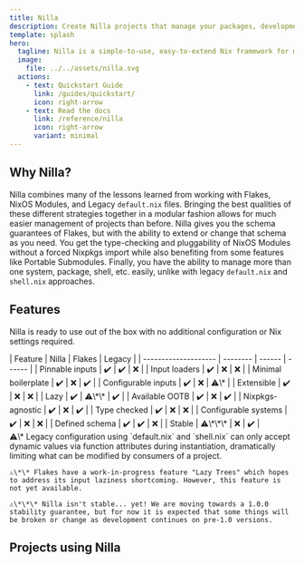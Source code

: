 ```yaml
---
title: Nilla
description: Create Nilla projects that manage your packages, development shells, systems, and more with Nix!
template: splash
hero:
  tagline: Nilla is a simple-to-use, easy-to-extend Nix framework for managing projects.
  image:
    file: ../../assets/nilla.svg
  actions:
    - text: Quickstart Guide
      link: /guides/quickstart/
      icon: right-arrow
    - text: Read the docs
      link: /reference/nilla
      icon: right-arrow
      variant: minimal
---
```



## Why Nilla?

Nilla combines many of the lessons learned from working with Flakes, NixOS Modules, and Legacy `default.nix` files. Bringing the best qualities of these different strategies together in a modular fashion allows for much easier management of projects than before. Nilla gives you the schema guarantees of Flakes, but with the ability to extend or change that schema as you need. You get the type-checking and pluggability of NixOS Modules without a forced Nixpkgs import while also benefiting from some features like Portable Submodules. Finally, you have the ability to manage more than one system, package, shell, etc. easily, unlike with legacy `default.nix` and `shell.nix` approaches.

## Features

Nilla is ready to use out of the box with no additional configuration or Nix settings required.

<div className="flex flex-col lg:flex-row gap-8">
  <div className="shrink-0">
    | Feature              | Nilla    | Flakes | Legacy |
    | -------------------- | -------- | ------ | ------ |
    | Pinnable inputs      | ✔️       | ✔️     | ❌     |
    | Input loaders        | ✔️       | ❌     | ❌     |
    | Minimal boilerplate  | ✔️       | ❌     | ✔️     |
    | Configurable inputs  | ✔️       | ❌     | ⚠️\*   |
    | Extensible           | ✔️       | ❌     | ❌     |
    | Lazy                 | ✔️       | ⚠️\*\* | ✔️     |
    | Available OOTB       | ✔️       | ❌     | ✔️     |
    | Nixpkgs-agnostic     | ✔️       | ❌     | ✔️     |
    | Type checked         | ✔️       | ❌     | ❌     |
    | Configurable systems | ✔️       | ❌     | ❌     |
    | Defined schema       | ✔️       | ✔️     | ❌     |
    | Stable               | ⚠️\*\*\* | ❌     | ✔️     |
  </div>
  <div className="lg:self-end">
    ⚠️\* Legacy configuration using `default.nix` and `shell.nix` can only accept dynamic values via function attributes during instantiation, dramatically limiting what can be modified by consumers of a project.

    ⚠️\*\* Flakes have a work-in-progress feature "Lazy Trees" which hopes to address its input laziness shortcoming. However, this feature is not yet available.

    ⚠️\*\*\* Nilla isn't stable... yet! We are moving towards a 1.0.0 stability guarantee, but for now it is expected that some things will be broken or change as development continues on pre-1.0 versions.
  </div>
</div>

## Projects using Nilla

<CardGrid>
  <LinkCard
    title="jakehamilton/config"
    href="https://github.com/jakehamilton/config"
    description="Nix configuration for packages, systems, and more."
  />
  <LinkCard
    title="nilla-nix/cli"
    href="https://github.com/nilla-nix/cli"
    description="The command line interface for working with Nilla projects."
  />
  <LinkCard
    title="nilla-nix/nilla.dev"
    href="https://github.com/nilla-nix/nilla.dev"
    description="The documentation website for Nilla."
  />
</CardGrid>
